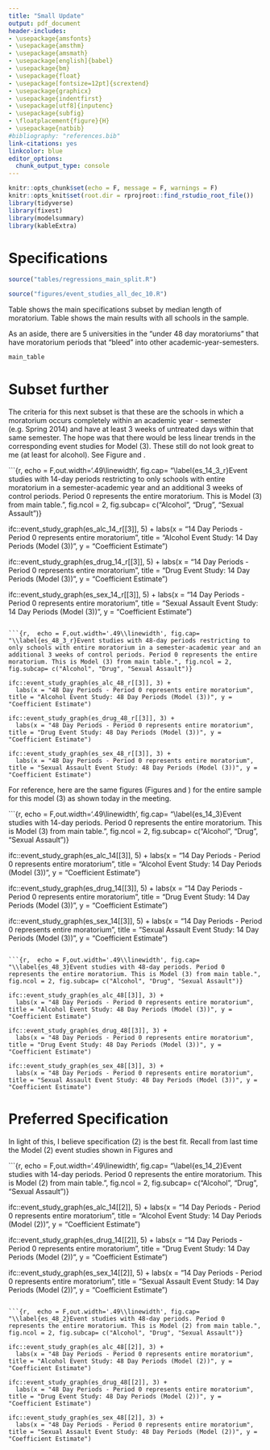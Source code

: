 ```yaml
---
title: "Small Update"
output: pdf_document
header-includes:
- \usepackage{amsfonts}
- \usepackage{amsthm}
- \usepackage{amsmath}
- \usepackage[english]{babel}
- \usepackage{bm}
- \usepackage{float}
- \usepackage[fontsize=12pt]{scrextend}
- \usepackage{graphicx}
- \usepackage{indentfirst}
- \usepackage[utf8]{inputenc}
- \usepackage{subfig}
- \floatplacement{figure}{H}
- \usepackage{natbib}
#bibliography: "references.bib"
link-citations: yes
linkcolor: blue
editor_options: 
  chunk_output_type: console
---
```


```r
knitr::opts_chunk$set(echo = F, message = F, warnings = F)
knitr::opts_knit$set(root.dir = rprojroot::find_rstudio_root_file())
library(tidyverse)
library(fixest)
library(modelsummary)
library(kableExtra)
```

# Specifications
```r
source("tables/regressions_main_split.R")
```

```r
source("figures/event_studies_all_dec_10.R")
```
Table \ref{table_differences} shows the main specifications subset by median length of moratorium. Table \ref{main_table} shows the main results with all schools in the sample. 

As an aside, there are 5 universities in the "under 48 day moratoriums" that have moratorium periods that "bleed" into other academic-year-semesters. 

\begin{landscape}
```r
table_differences
```
\end{landscape}
```r
main_table
```


# Subset further

The criteria for this next subset is that these are the schools in which a moratorium occurs completely within an academic year - semester  (e.g. Spring 2014) and have at least 3 weeks of untreated days within that same semester. The hope was that there would be less linear trends in the corresponding event studies for Model (3). These still do not look great to me (at least for alcohol). See Figure \ref{es_14_3_r} and \ref{es_48_3_r}. 

```{r,  echo = F,out.width='.49\\linewidth', fig.cap= "\\label{es_14_3_r}Event studies with 14-day periods restricting to only schools with entire moratorium in a semester-academic year and an additional 3 weeks of control periods. Period 0 represents the entire moratorium. This is Model (3) from main table.", fig.ncol = 2, fig.subcap= c("Alcohol", "Drug", "Sexual Assault")} 

ifc::event_study_graph(es_alc_14_r[[3]], 5) +
  labs(x = "14 Day Periods - Period 0 represents entire moratorium", title = "Alcohol Event Study: 14 Day Periods (Model (3))", y = "Coefficient Estimate")

ifc::event_study_graph(es_drug_14_r[[3]], 5) +
  labs(x = "14 Day Periods - Period 0 represents entire moratorium", title = "Drug Event Study: 14 Day Periods (Model (3))", y = "Coefficient Estimate")

ifc::event_study_graph(es_sex_14_r[[3]], 5) +
  labs(x = "14 Day Periods - Period 0 represents entire moratorium", title = "Sexual Assault Event Study: 14 Day Periods (Model (3))", y = "Coefficient Estimate")
```

```{r,  echo = F,out.width='.49\\linewidth', fig.cap= "\\label{es_48_3_r}Event studies with 48-day periods restricting to only schools with entire moratorium in a semester-academic year and an additional 3 weeks of control periods. Period 0 represents the entire moratorium. This is Model (3) from main table.", fig.ncol = 2, fig.subcap= c("Alcohol", "Drug", "Sexual Assault")} 

ifc::event_study_graph(es_alc_48_r[[3]], 3) +
  labs(x = "48 Day Periods - Period 0 represents entire moratorium", title = "Alcohol Event Study: 48 Day Periods (Model (3))", y = "Coefficient Estimate")

ifc::event_study_graph(es_drug_48_r[[3]], 3) +
  labs(x = "48 Day Periods - Period 0 represents entire moratorium", title = "Drug Event Study: 48 Day Periods (Model (3))", y = "Coefficient Estimate")

ifc::event_study_graph(es_sex_48_r[[3]], 3) +
  labs(x = "48 Day Periods - Period 0 represents entire moratorium", title = "Sexual Assault Event Study: 48 Day Periods (Model (3))", y = "Coefficient Estimate")
```

For reference, here are the same figures (Figures \ref{es_14_3} and \ref{es_48_3}) for the entire sample for this model (3) as shown today in the meeting.

```{r,  echo = F,out.width='.49\\linewidth', fig.cap= "\\label{es_14_3}Event studies with 14-day periods. Period 0 represents the entire moratorium. This is Model (3) from main table.", fig.ncol = 2, fig.subcap= c("Alcohol", "Drug", "Sexual Assault")} 

ifc::event_study_graph(es_alc_14[[3]], 5) +
  labs(x = "14 Day Periods - Period 0 represents entire moratorium", title = "Alcohol Event Study: 14 Day Periods (Model (3))", y = "Coefficient Estimate")

ifc::event_study_graph(es_drug_14[[3]], 5) +
  labs(x = "14 Day Periods - Period 0 represents entire moratorium", title = "Drug Event Study: 14 Day Periods (Model (3))", y = "Coefficient Estimate")

ifc::event_study_graph(es_sex_14[[3]], 5) +
  labs(x = "14 Day Periods - Period 0 represents entire moratorium", title = "Sexual Assault Event Study: 14 Day Periods (Model (3))", y = "Coefficient Estimate")
```

```{r,  echo = F,out.width='.49\\linewidth', fig.cap= "\\label{es_48_3}Event studies with 48-day periods. Period 0 represents the entire moratorium. This is Model (3) from main table.", fig.ncol = 2, fig.subcap= c("Alcohol", "Drug", "Sexual Assault")} 

ifc::event_study_graph(es_alc_48[[3]], 3) +
  labs(x = "48 Day Periods - Period 0 represents entire moratorium", title = "Alcohol Event Study: 48 Day Periods (Model (3))", y = "Coefficient Estimate")

ifc::event_study_graph(es_drug_48[[3]], 3) +
  labs(x = "48 Day Periods - Period 0 represents entire moratorium", title = "Drug Event Study: 48 Day Periods (Model (3))", y = "Coefficient Estimate")

ifc::event_study_graph(es_sex_48[[3]], 3) +
  labs(x = "48 Day Periods - Period 0 represents entire moratorium", title = "Sexual Assault Event Study: 48 Day Periods (Model (3))", y = "Coefficient Estimate")
```


# Preferred Specification

In light of this, I believe specification (2) is the best fit. Recall from last time the Model (2) event studies shown in Figures \ref{es_14_2} and \ref{es_48_2}

```{r,  echo = F,out.width='.49\\linewidth', fig.cap= "\\label{es_14_2}Event studies with 14-day periods. Period 0 represents the entire moratorium. This is Model (2) from main table.", fig.ncol = 2, fig.subcap= c("Alcohol", "Drug", "Sexual Assault")} 

ifc::event_study_graph(es_alc_14[[2]], 5) +
  labs(x = "14 Day Periods - Period 0 represents entire moratorium", title = "Alcohol Event Study: 14 Day Periods (Model (2))", y = "Coefficient Estimate")

ifc::event_study_graph(es_drug_14[[2]], 5) +
  labs(x = "14 Day Periods - Period 0 represents entire moratorium", title = "Drug Event Study: 14 Day Periods (Model (2))", y = "Coefficient Estimate")

ifc::event_study_graph(es_sex_14[[2]], 5) +
  labs(x = "14 Day Periods - Period 0 represents entire moratorium", title = "Sexual Assault Event Study: 14 Day Periods (Model (2))", y = "Coefficient Estimate")
```

```{r,  echo = F,out.width='.49\\linewidth', fig.cap= "\\label{es_48_2}Event studies with 48-day periods. Period 0 represents the entire moratorium. This is Model (2) from main table.", fig.ncol = 2, fig.subcap= c("Alcohol", "Drug", "Sexual Assault")} 

ifc::event_study_graph(es_alc_48[[2]], 3) +
  labs(x = "48 Day Periods - Period 0 represents entire moratorium", title = "Alcohol Event Study: 48 Day Periods (Model (2))", y = "Coefficient Estimate")

ifc::event_study_graph(es_drug_48[[2]], 3) +
  labs(x = "48 Day Periods - Period 0 represents entire moratorium", title = "Drug Event Study: 48 Day Periods (Model (2))", y = "Coefficient Estimate")

ifc::event_study_graph(es_sex_48[[2]], 3) +
  labs(x = "48 Day Periods - Period 0 represents entire moratorium", title = "Sexual Assault Event Study: 48 Day Periods (Model (2))", y = "Coefficient Estimate")
```
